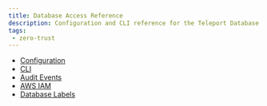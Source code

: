 ```yaml
---
title: Database Access Reference
description: Configuration and CLI reference for the Teleport Database Service.
tags:
 - zero-trust
---
```


- [Configuration](configuration.mdx)
- [CLI](cli.mdx)
- [Audit Events](audit.mdx)
- [AWS IAM](aws.mdx)
- [Database Labels](labels.mdx)

